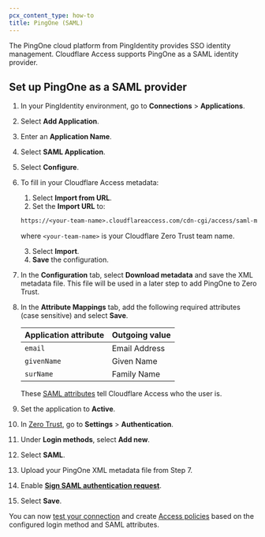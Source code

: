 ```yaml
---
pcx_content_type: how-to
title: PingOne (SAML)
---
```



The PingOne cloud platform from PingIdentity provides SSO identity management. Cloudflare Access supports PingOne as a SAML identity provider.

## Set up PingOne as a SAML provider

1. In your PingIdentity environment, go to **Connections** > **Applications**.

2. Select **Add Application**.

3. Enter an **Application Name**.

4. Select **SAML Application**.

5. Select **Configure**.

6. To fill in your Cloudflare Access metadata:

   1. Select **Import from URL**.
   2. Set the **Import URL** to:

   ```txt
   https://<your-team-name>.cloudflareaccess.com/cdn-cgi/access/saml-metadata
   ```

   where `<your-team-name>` is your Cloudflare Zero Trust <GlossaryTooltip term="team domain">team name</GlossaryTooltip>.

   3. Select **Import**.
   4. **Save** the configuration.

7. In the **Configuration** tab, select **Download metadata** and save the XML metadata file. This file will be used in a later step to add PingOne to Zero Trust.

8. In the **Attribute Mappings** tab, add the following required attributes (case sensitive) and select **Save**.

   | Application attribute | Outgoing value |
   | --------------------- | -------------- |
   | `email`               | Email Address  |
   | `givenName`           | Given Name     |
   | `surName`             | Family Name    |

   These [SAML attributes](/cloudflare-one/identity/idp-integration/generic-saml/#saml-attributes) tell Cloudflare Access who the user is.

9. Set the application to **Active**.

10. In [Zero Trust](https://one.dash.cloudflare.com/), go to **Settings** > **Authentication**.

11. Under **Login methods**, select **Add new**.

12. Select **SAML**.

13. Upload your PingOne XML metadata file from Step 7.

14. Enable [**Sign SAML authentication request**](/cloudflare-one/identity/idp-integration/generic-saml/#sign-saml-authentication-request).

15. Select **Save**.

You can now [test your connection](/cloudflare-one/identity/idp-integration/#test-idps-in-zero-trust) and create [Access policies](/cloudflare-one/policies/access/) based on the configured login method and SAML attributes.
